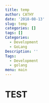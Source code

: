 ```yaml
---
title: temp
author: CATHY
date: '2018-08-13'
slug: temp
categories: []
tags: []
Categories:
  - Development
  - GoLang
Description: ''
Tags:
  - Development
  - golang
menu: main
---
```


# TEST